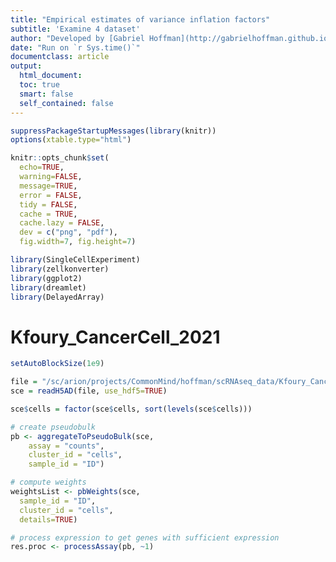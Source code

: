 ```yaml
---
title: "Empirical estimates of variance inflation factors"
subtitle: 'Examine 4 dataset'
author: "Developed by [Gabriel Hoffman](http://gabrielhoffman.github.io/)"
date: "Run on `r Sys.time()`"
documentclass: article
output: 
  html_document:
  toc: true
  smart: false
  self_contained: false
---
```




<!---

cd /Users/gabrielhoffman/workspace/repos/dreamlet_analysis/delta_method


# laptop
rmarkdown::render("empirical_vif.Rmd")


--->
 

```r
suppressPackageStartupMessages(library(knitr))
options(xtable.type="html")

knitr::opts_chunk$set(
  echo=TRUE,
  warning=FALSE,
  message=TRUE,
  error = FALSE,
  tidy = FALSE,
  cache = TRUE,
  cache.lazy = FALSE,
  dev = c("png", "pdf"), 
  fig.width=7, fig.height=7)
```

```r
library(SingleCellExperiment)
library(zellkonverter)
library(ggplot2)
library(dreamlet)
library(DelayedArray)
```

# Kfoury_CancerCell_2021
```r
setAutoBlockSize(1e9)

file = "/sc/arion/projects/CommonMind/hoffman/scRNAseq_data/Kfoury_CancerCell_2021/Kfoury_CancerCell_2021.h5ad"
sce = readH5AD(file, use_hdf5=TRUE)   

sce$cells = factor(sce$cells, sort(levels(sce$cells)))

# create pseudobulk 
pb <- aggregateToPseudoBulk(sce,
    assay = "counts",     
    cluster_id = "cells",  
    sample_id = "ID")

# compute weights
weightsList <- pbWeights(sce,
  sample_id = "ID",
  cluster_id = "cells", 
  details=TRUE)

# process expression to get genes with sufficient expression
res.proc <- processAssay(pb, ~1)
```





















